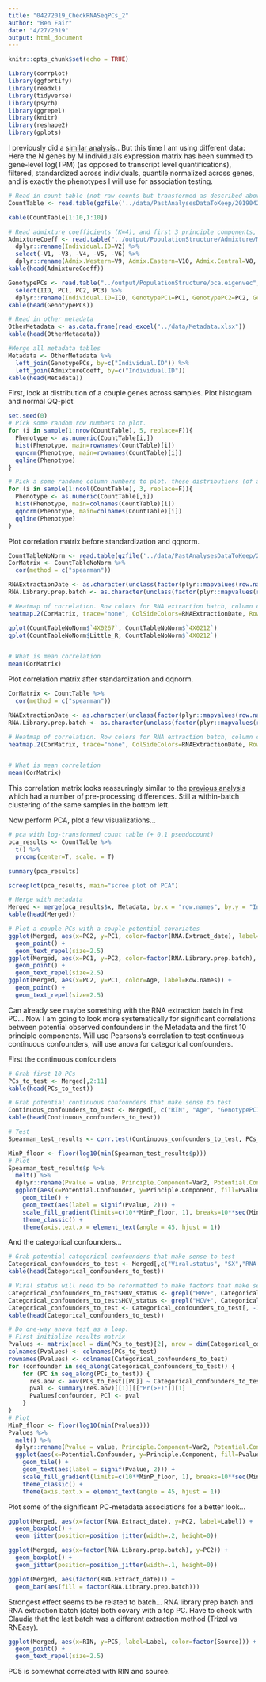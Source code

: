 ```yaml
---
title: "04272019_CheckRNASeqPCs_2"
author: "Ben Fair"
date: "4/27/2019"
output: html_document
---
```


```r
knitr::opts_chunk$set(echo = TRUE)
```


```r
library(corrplot)
library(ggfortify)
library(readxl)
library(tidyverse)
library(psych)
library(ggrepel)
library(knitr)
library(reshape2)
library(gplots)
```

I previously did a [similar analysis]().. But this time I am using different data: Here the N genes by M individulals expression matrix has been summed to gene-level log(TPM) (as opposed to transcript level quantifications), filtered, standardized across individuals, quantile normalized across genes, and is exactly the phenotypes I will use for association testing.

```r
# Read in count table (not raw counts but transformed as described above)
CountTable <- read.table(gzfile('../data/PastAnalysesDataToKeep/20190428_log10TPM.StandardizedAndNormalized.txt.gz'), header=T, check.names=FALSE, row.names = 1)

kable(CountTable[1:10,1:10])

# Read admixture coefficients (K=4), and first 3 principle components, since some form of population substructure will likely be included in the expression modeling as a covariate.
AdmixtureCoeff <- read.table("../output/PopulationStructure/Admixture/MergedForAdmixture.4.Q.labelled") %>% 
  dplyr::rename(Individual.ID=V2) %>%
  select(-V1, -V3, -V4, -V5, -V6) %>%
  dplyr::rename(Admix.Western=V9, Admix.Eastern=V10, Admix.Central=V8, Admix.NigeriaCameroon=V7) #Renaming the admixture clusters after looking at plots with known subspecies
kable(head(AdmixtureCoeff))

GenotypePCs <- read.table("../output/PopulationStructure/pca.eigenvec", header=T) %>%
  select(IID, PC1, PC2, PC3) %>%
  dplyr::rename(Individual.ID=IID, GenotypePC1=PC1, GenotypePC2=PC2, GenotypePC3=PC3)
kable(head(GenotypePCs))

# Read in other metadata
OtherMetadata <- as.data.frame(read_excel("../data/Metadata.xlsx"))
kable(head(OtherMetadata))

#Merge all metadata tables
Metadata <- OtherMetadata %>%
  left_join(GenotypePCs, by=c("Individual.ID")) %>%
  left_join(AdmixtureCoeff, by=c("Individual.ID"))
kable(head(Metadata))
```


First, look at distribution of a couple genes across samples. Plot histogram and normal QQ-plot

```r
set.seed(0)
# Pick some random row numbers to plot.
for (i in sample(1:nrow(CountTable), 5, replace=F)){
  Phenotype <- as.numeric(CountTable[i,])
  hist(Phenotype, main=rownames(CountTable)[i])
  qqnorm(Phenotype, main=rownames(CountTable)[i])
  qqline(Phenotype)
}

# Pick a some randome column numbers to plot. these distributions (of all expressed genes in an individual) should be normal since they are quantile normalized.
for (i in sample(1:ncol(CountTable), 3, replace=F)){
  Phenotype <- as.numeric(CountTable[,i])
  hist(Phenotype, main=colnames(CountTable)[i])
  qqnorm(Phenotype, main=colnames(CountTable)[i])
  qqline(Phenotype)
}
```

Plot correlation matrix before standardization and qqnorm.
```r
CountTableNoNorm <- read.table(gzfile('../data/PastAnalysesDataToKeep/20190428_log10TPM.txt.gz'), header=T, check.names=FALSE, row.names = 1)
CorMatrix <- CountTableNoNorm %>%
  cor(method = c("spearman"))

RNAExtractionDate <- as.character(unclass(factor(plyr::mapvalues(row.names(CorMatrix), from=Metadata$Individual.ID, to=Metadata$RNA.Extract_date))))
RNA.Library.prep.batch <- as.character(unclass(factor(plyr::mapvalues(row.names(CorMatrix), from=Metadata$Individual.ID, to=Metadata$RNA.Library.prep.batch))))

# Heatmap of correlation. Row colors for RNA extraction batch, column colors for RNA library prep batch
heatmap.2(CorMatrix, trace="none", ColSideColors=RNAExtractionDate, RowSideColors = RNA.Library.prep.batch)

qplot(CountTableNoNorm$`4X0267`, CountTableNoNorm$`4X0212`)
qplot(CountTableNoNorm$Little_R, CountTableNoNorm$`4X0212`)


# What is mean correlation
mean(CorMatrix)
```


Plot correlation matrix after standardization and qqnorm.

```r
CorMatrix <- CountTable %>%
  cor(method = c("spearman"))

RNAExtractionDate <- as.character(unclass(factor(plyr::mapvalues(row.names(CorMatrix), from=Metadata$Individual.ID, to=Metadata$RNA.Extract_date))))
RNA.Library.prep.batch <- as.character(unclass(factor(plyr::mapvalues(row.names(CorMatrix), from=Metadata$Individual.ID, to=Metadata$RNA.Library.prep.batch))))

# Heatmap of correlation. Row colors for RNA extraction batch, column colors for RNA library prep batch
heatmap.2(CorMatrix, trace="none", ColSideColors=RNAExtractionDate, RowSideColors = RNA.Library.prep.batch)


# What is mean correlation
mean(CorMatrix)

```
This correlation matrix looks reassuringly similar to the [previous analysis]() which had a number of pre-processing differences. Still a within-batch clustering of the same samples in the bottom left.


Now perform PCA, plot a few visualizations...
```r
# pca with log-transformed count table (+ 0.1 pseudocount)
pca_results <- CountTable %>%
  t() %>%
  prcomp(center=T, scale. = T)

summary(pca_results)

screeplot(pca_results, main="scree plot of PCA")

# Merge with metadata
Merged <- merge(pca_results$x, Metadata, by.x = "row.names", by.y = "Individual.ID", all=TRUE)
kable(head(Merged))

# Plot a couple PCs with a couple potential covariates
ggplot(Merged, aes(x=PC2, y=PC1, color=factor(RNA.Extract_date), label=Row.names)) + 
  geom_point() +
  geom_text_repel(size=2.5)
ggplot(Merged, aes(x=PC1, y=PC2, color=factor(RNA.Library.prep.batch), label=Row.names)) + 
  geom_point() +
  geom_text_repel(size=2.5)
ggplot(Merged, aes(x=PC2, y=PC1, color=Age, label=Row.names)) + 
  geom_point() +
  geom_text_repel(size=2.5)


```

Can already see maybe something with the RNA extraction batch in first PC... Now I am going to look more systematically for significant correlations between potential observed confounders in the Metadata and the first 10 principle components. Will use Pearsons's correlation to test continuous continuous confounders, will use anova for categorical confounders.


First the continuous confounders
```r

# Grab first 10 PCs
PCs_to_test <- Merged[,2:11]
kable(head(PCs_to_test))

# Grab potential continuous confounders that make sense to test
Continuous_confounders_to_test <- Merged[, c("RIN", "Age", "GenotypePC1", "GenotypePC2", "GenotypePC3", "Admix.Western", "Admix.Eastern", "Admix.Central", "Admix.NigeriaCameroon")]
kable(head(Continuous_confounders_to_test))

# Test
Spearman_test_results <- corr.test(Continuous_confounders_to_test, PCs_to_test, adjust="none", method="spearman")

MinP_floor <- floor(log10(min(Spearman_test_results$p)))
# Plot
Spearman_test_results$p %>%
  melt() %>%
  dplyr::rename(Pvalue = value, Principle.Component=Var2, Potential.Confounder=Var1) %>%
  ggplot(aes(x=Potential.Confounder, y=Principle.Component, fill=Pvalue)) + 
    geom_tile() +
    geom_text(aes(label = signif(Pvalue, 2))) +
    scale_fill_gradient(limits=c(10**MinP_floor, 1), breaks=10**seq(MinP_floor,0,1), trans = 'log', high="white", low="red" ) +
    theme_classic() +
    theme(axis.text.x = element_text(angle = 45, hjust = 1))
```

And the categorical confounders...
```r
# Grab potential categorical confounders that make sense to test
Categorical_confounders_to_test <- Merged[,c("Viral.status", "SX","RNA.Extract_date", "RNA.Library.prep.batch", "Source")]
kable(head(Categorical_confounders_to_test))

# Viral status will need to be reformatted to make factors that make sense for testing (example: HBV+, HBV- HCV+, HCV- are factors that make sense). Let's assume that NA means negative status.
Categorical_confounders_to_test$HBV_status <- grepl("HBV+", Categorical_confounders_to_test$Viral.status)
Categorical_confounders_to_test$HCV_status <- grepl("HCV+", Categorical_confounders_to_test$Viral.status)
Categorical_confounders_to_test <- Categorical_confounders_to_test[, -1 ]
kable(head(Categorical_confounders_to_test))

# Do one-way anova test as a loop.
# First initialize results matrix
Pvalues <- matrix(ncol = dim(PCs_to_test)[2], nrow = dim(Categorical_confounders_to_test)[2])
colnames(Pvalues) <- colnames(PCs_to_test)
rownames(Pvalues) <- colnames(Categorical_confounders_to_test)
for (confounder in seq_along(Categorical_confounders_to_test)) {
    for (PC in seq_along(PCs_to_test)) {
      res.aov <- aov(PCs_to_test[[PC]] ~ Categorical_confounders_to_test[[confounder]])
      pval <- summary(res.aov)[[1]][["Pr(>F)"]][1]
      Pvalues[confounder, PC] <- pval
    }
}
# Plot
MinP_floor <- floor(log10(min(Pvalues)))
Pvalues %>%
  melt() %>%
  dplyr::rename(Pvalue = value, Principle.Component=Var2, Potential.Confounder=Var1) %>%
  ggplot(aes(x=Potential.Confounder, y=Principle.Component, fill=Pvalue)) + 
    geom_tile() +
    geom_text(aes(label = signif(Pvalue, 2))) +
    scale_fill_gradient(limits=c(10**MinP_floor, 1), breaks=10**seq(MinP_floor,0,1), trans = 'log', high="white", low="red" ) +
    theme_classic() +
    theme(axis.text.x = element_text(angle = 45, hjust = 1))
```


Plot some of the significant PC-metadata associations for a better look...
```r
ggplot(Merged, aes(x=factor(RNA.Extract_date), y=PC2, label=Label)) + 
  geom_boxplot() +
  geom_jitter(position=position_jitter(width=.2, height=0))

ggplot(Merged, aes(x=factor(RNA.Library.prep.batch), y=PC2)) + 
  geom_boxplot() +
  geom_jitter(position=position_jitter(width=.1, height=0))

ggplot(Merged, aes(factor(RNA.Extract_date))) + 
  geom_bar(aes(fill = factor(RNA.Library.prep.batch)))
```
Strongest effect seems to be related to batch... RNA library prep batch and RNA extraction batch (date) both covary with a top PC. Have to check with Claudia that the last batch was a different extraction method (Trizol vs RNEasy).

```r

ggplot(Merged, aes(x=RIN, y=PC5, label=Label, color=factor(Source))) +
  geom_point() +
  geom_text_repel(size=2.5)
```

PC5 is somewhat correlated with RIN and source.

